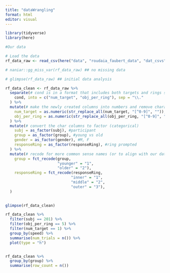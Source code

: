 ```yaml
---
title: "dataWrangling"
format: html
editor: visual
---
```


```r
library(tidyverse)
library(here)
```

```r
#Our data

```

```r
# Load the data
rf_data_raw <- read_csv(here("data", "roudaia_faubert_data", "dat_csvs", "sub-ALL_task-motc.csv"))

# naniar::gg_miss_var(rf_data_raw) ## no missing data

# glimpse(rf_data_raw) ## initial data analysis

rf_data_clean <- rf_data_raw %>%
  separate(# cond is in a format that includes both targets and rings so i seperate this
    cond, into = c("num_target", "obj_per_ring"), sep = "\\."
  ) %>%
  mutate(# make the newly created columns into numbers and remove characters
    num_target = as.numeric(str_replace_all(num_target, "[^0-9]", "")),
    obj_per_ring = as.numeric(str_replace_all(obj_per_ring, "[^0-9]", ""))
  ) %>%
  mutate(# convert the char columns to factor (categorical)
    subj = as_factor(subj), #participant
    group = as_factor(group), #young vs old
    gender = as_factor(gender), #M, F
    responseRing = as_factor(responseRing), #ring prompted
  ) %>%
  mutate(# recode for more common sense names (or to align with our data in future)
    group = fct_recode(group,
                       "younger" = "1",
                       "older" = "2"),
    responseRing = fct_recode(responseRing,
                             "inner" = "1",
                             "middle" = "2",
                             "outer" = "3"),
  )
  

glimpse(rf_data_clean)

rf_data_clean %>%
  filter(subj == 201) %>%
  filter(obj_per_ring == 5) %>%
  filter(num_target == 1) %>%
  group_by(speed) %>%
  summarise(num_trials = n()) %>%
  plot(type = "h")


rf_data_clean %>%
  group_by(group) %>%
  summarise(row_count = n())
```
